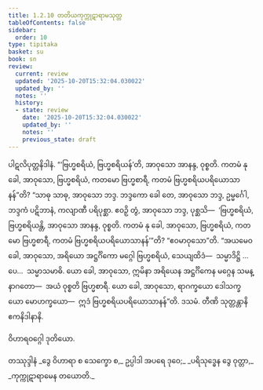 ```yaml
---
title: 1.2.10 တတိယကုက္ကုဋာရာမသုတ္တ
tableOfContents: false
sidebar:
  order: 10
type: tipitaka
basket: su
book: sn
review:
  current: review
  updated: '2025-10-20T15:32:04.030022'
  updated_by: ''
  notes: ''
  history:
  - state: review
    date: '2025-10-20T15:32:04.030022'
    updated_by: ''
    notes: ''
    previous_state: draft
---
```



<DynamicBreadcrumb />


<ReviewStatus review={frontmatter.review} showDetails={true} />

<HypothesisAnnotation frontmatter={frontmatter} />

<Division number="20" book="sn" e="ch" v="18" p="282">

<Paragraph number="83" book="sn">
ပါဋလိပုတ္တနိဒါနံ. “‘ဗြဟ္မစရိယံ, ဗြဟ္မစရိယန်’တိ, အာဝုသော အာနန္ဒ, ဝုစ္စတိ. ကတမံ နု ခေါ, အာဝုသော, ဗြဟ္မစရိယံ, ကတမော ဗြဟ္မစာရီ, ကတမံ ဗြဟ္မစရိယပရိယောသာနန်”တိ? “သာဓု သာဓု, အာဝုသော ဘဒ္ဒ. ဘဒ္ဒကော ခေါ တေ, အာဝုသော ဘဒ္ဒ, ဥမ္မင်္ဂေါ, ဘဒ္ဒကံ ပဋိဘာနံ, ကလျာဏီ ပရိပုစ္ဆာ. ဧဝဉှိ တွံ, အာဝုသော ဘဒ္ဒ, ပုစ္ဆသိ—  ‘ဗြဟ္မစရိယံ, ဗြဟ္မစရိယန္တိ, အာဝုသော အာနန္ဒ, ဝုစ္စတိ. ကတမံ နု ခေါ, အာဝုသော, ဗြဟ္မစရိယံ, ကတမော ဗြဟ္မစာရီ, ကတမံ ဗြဟ္မစရိယပရိယောသာနန်’”တိ? “ဧဝမာဝုသော”တိ. “အယမေဝ ခေါ, အာဝုသော, အရိယော အဋ္ဌင်္ဂိကော မဂ္ဂေါ ဗြဟ္မစရိယံ, သေယျထိဒံ—  သမ္မာဒိဋ္ဌိ …ပေ…  သမ္မာသမာဓိ. ယော ခေါ, အာဝုသော, ဣမိနာ အရိယေန အဋ္ဌင်္ဂိကေန မဂ္ဂေန သမန္နာဂတော—  အယံ ဝုစ္စတိ ဗြဟ္မစာရီ. ယော ခေါ, အာဝုသော, ရာဂက္ခယော ဒေါသက္ခယော မောဟက္ခယော—  ဣဒံ ဗြဟ္မစရိယပရိယောသာနန်”တိ.

</Paragraph>
</Division>

<Paragraph number="84" type="center" book="sn">
ဒသမံ.



</Paragraph>

<Paragraph number="85" type="center" book="sn">
တီဏိ သုတ္တန္တာနိ ဧကနိဒါနာနိ.

  
ဝိဟာရဝဂ္ဂေါ ဒုတိယော.



</Paragraph>

<Paragraph number="86" type="center" book="sn">
တဿုဒ္ဒါနံ


</Paragraph>

<Paragraph number="87" type="verses" book="sn">
_ဒွေ ဝိဟာရာ စ သေက္ခော စ,_  
ဥပ္ပါဒါ အပရေ ဒုဝေ;_  
_ပရိသုဒ္ဓေန ဒွေ ဝုတ္တာ,_  
_ကုက္ကုဋာရာမေန တယောတိ._
</Paragraph>